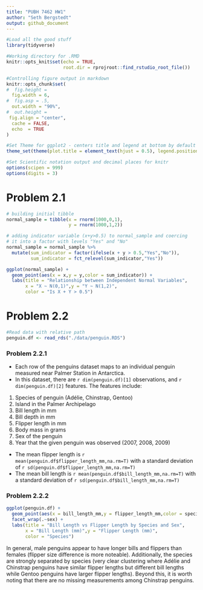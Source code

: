 ```yaml
---
title: "PUBH 7462 HW1"
author: "Seth Bergstedt"
output: github_document
---
```


```r
#Load all the good stuff
library(tidyverse)

#Working directory for .RMD
knitr::opts_knit$set(echo = TRUE,
                     root.dir = rprojroot::find_rstudio_root_file())

#Controlling figure output in markdown
knitr::opts_chunk$set(
#  fig.height =   
  fig.width = 6,
#  fig.asp = .5,
  out.width = "90%",
#  out.height = 
 fig.align = "center",
  cache = FALSE,
  echo  = TRUE
)

#Set Theme for ggplot2 - centers title and legend at bottom by default
theme_set(theme(plot.title = element_text(hjust = 0.5), legend.position = "bottom"))

#Set Scientific notation output and decimal places for knitr
options(scipen = 999)
options(digits = 3)
```

# Problem 2.1

```r
# building initial tibble
normal_sample = tibble(x = rnorm(1000,0,1),
                       y = rnorm(1000,1,2))

# adding indicator variable (x+y>0.5) to normal_sample and coercing 
# it into a factor with levels "Yes" and "No"
normal_sample = normal_sample %>%
  mutate(sum_indicator = factor(ifelse(x + y > 0.5,"Yes","No")),
         sum_indicator = fct_relevel(sum_indicator,"Yes"))

ggplot(normal_sample) + 
  geom_point(aes(x = x,y = y,color = sum_indicator)) + 
  labs(title = "Relationship between Independent Normal Variables",
       x = "X ~ N(0,1)",y = "Y ~ N(1,2)",
       color = "Is X + Y > 0.5")
```

# Problem 2.2

```r
#Read data with relative path
penguin.df <- read_rds("./data/penguin.RDS")
```

### Problem 2.2.1

 - Each row of the penguins dataset maps to an individual penguin measured near Palmer Station in Antarctica. 
 - In this dataset, there are `r dim(penguin.df)[1]` observations, and `r dim(penguin.df)[2]` features. The features include:
  (@) Species of penguin (Adélie, Chinstrap, Gentoo)
  (@) Island in the Palmer Archipelago
  (@) Bill length in mm
  (@) Bill depth in mm
  (@) Flipper length in mm
  (@) Body mass in grams
  (@) Sex of the penguin
  (@) Year that the given penguin was observed (2007, 2008, 2009)
 - The mean flipper length is `r mean(penguin.df$flipper_length_mm,na.rm=T)` with a standard deviation of `r sd(penguin.df$flipper_length_mm,na.rm=T)`
 - The mean bill length is `r mean(penguin.df$bill_length_mm,na.rm=T)` with a standard deviation of `r sd(penguin.df$bill_length_mm,na.rm=T)`

### Problem 2.2.2

```r
ggplot(penguin.df) + 
  geom_point(aes(x = bill_length_mm,y = flipper_length_mm,color = species)) + 
  facet_wrap(.~sex) + 
  labs(title = "Bill Length vs Flipper Length by Species and Sex",
       x = "Bill Length (mm)",y = "Flipper Length (mm)",
       color = "Species")
```

In general, male penguins appear to have longer bills and flippers than females (flipper size difference is more noteable). Additionally, the species are strongly separated by species (very clear clustering where Adélie and Chinstrap penguins have similar flipper lengths but different bill lengths while Gentoo penguins have larger flipper lengths). Beyond this, it is worth noting that there are no missing measurements among Chinstrap penguins. 

